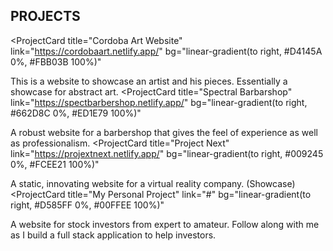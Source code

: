 ## PROJECTS

<ProjectCard
  title="Cordoba Art Website"
  link="https://cordobaart.netlify.app/"
  bg="linear-gradient(to right, #D4145A 0%, #FBB03B 100%)"
>
  This is a website to showcase an artist and his pieces. Essentially a showcase for abstract art. 
</ProjectCard>
<ProjectCard
  title="Spectral Barbarshop"
  link="https://spectbarbershop.netlify.app/"
  bg="linear-gradient(to right, #662D8C 0%, #ED1E79 100%)"
>
  A robust website for a barbershop that gives the feel of experience as well as professionalism.
</ProjectCard>
<ProjectCard
  title="Project Next"
  link="https://projextnext.netlify.app/"
  bg="linear-gradient(to right, #009245 0%, #FCEE21 100%)"
>
  A static, innovating website for a virtual reality company. (Showcase)
</ProjectCard>
<ProjectCard
  title="My Personal Project"
  link="#"
  bg="linear-gradient(to right, #D585FF 0%, #00FFEE 100%)"
>
  A website for stock investors from expert to amateur. Follow along with me as I build a full stack application to help investors.
</ProjectCard>

